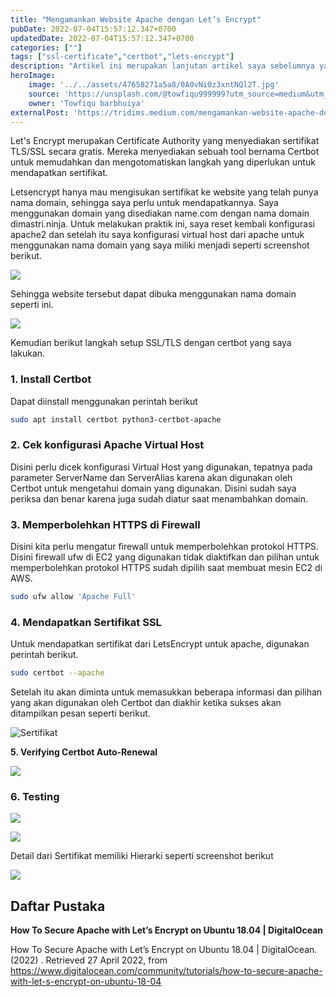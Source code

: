 ```yaml
---
title: "Mengamankan Website Apache dengan Let’s Encrypt"
pubDate: 2022-07-04T15:57:12.347+0700
updatedDate: 2022-07-04T15:57:12.347+0700
categories: [""]
tags: ["ssl-certificate","certbot","lets-encrypt"]
description: "Artikel ini merupakan lanjutan artikel saya sebelumnya yang membahas langkah untuk self sign sertifikat ssl."
heroImage: 
    image: '../../assets/47658271a5a8/0A0vNi0z3xntNQl2T.jpg'
    source: 'https://unsplash.com/@towfiqu999999?utm_source=medium&utm_medium=referral'
    owner: 'Towfiqu barbhuiya'
externalPost: 'https://tridims.medium.com/mengamankan-website-apache-dengan-lets-encrypt-47658271a5a8'
---
```


Let's Encrypt merupakan Certificate Authority yang menyediakan sertifikat TLS/SSL secara gratis\. Mereka menyediakan sebuah tool bernama Certbot untuk memudahkan dan mengotomatiskan langkah yang diperlukan untuk mendapatkan sertifikat\.

Letsencrypt hanya mau mengisukan sertifikat ke website yang telah punya nama domain, sehingga saya perlu untuk mendapatkannya\. Saya menggunakan domain yang disediakan name\.com dengan nama domain dimastri\.ninja\. Untuk melakukan praktik ini, saya reset kembali konfigurasi apache2 dan setelah itu saya konfigurasi virtual host dari apache untuk menggunakan nama domain yang saya miliki menjadi seperti screenshot berikut\.


![](../../assets/47658271a5a8/0QTInsSJdKwfNY8U.png)


Sehingga website tersebut dapat dibuka menggunakan nama domain seperti ini\.


![](../../assets/47658271a5a8/0LXfLk2dByNd6SiS_.png)


Kemudian berikut langkah setup SSL/TLS dengan certbot yang saya lakukan\.

### **1\. Install Certbot**

Dapat diinstall menggunakan perintah berikut

```bash
sudo apt install certbot python3-certbot-apache
```

### **2\. Cek konfigurasi Apache Virtual Host**

Disini perlu dicek konfigurasi Virtual Host yang digunakan, tepatnya pada parameter ServerName dan ServerAlias karena akan digunakan oleh Certbot untuk mengetahui domain yang digunakan\. Disini sudah saya periksa dan benar karena juga sudah diatur saat menambahkan domain\.

### **3\. Memperbolehkan HTTPS di Firewall**

Disini kita perlu mengatur firewall untuk memperbolehkan protokol HTTPS\. Disini firewall ufw di EC2 yang digunakan tidak diaktifkan dan pilihan untuk memperbolehkan protokol HTTPS sudah dipilih saat membuat mesin EC2 di AWS\.

```bash
sudo ufw allow 'Apache Full'
```

### **4\. Mendapatkan Sertifikat SSL**

Untuk mendapatkan sertifikat dari LetsEncrypt untuk apache, digunakan perintah berikut\.

```bash
sudo certbot --apache
```

Setelah itu akan diminta untuk memasukkan beberapa informasi dan pilihan yang akan digunakan oleh Certbot dan diakhir ketika sukses akan ditampilkan pesan seperti berikut\.


![Sertifikat](../../assets/47658271a5a8/0BXFTojVyRzfs_N4d.png)


**5\. Verifying Certbot Auto\-Renewal**


![](../../assets/47658271a5a8/0BK3FOsbZNyt_Xh0p.png)


### **6\. Testing**


![](../../assets/47658271a5a8/0TTog_e2WqjaKgY7k.png)



![](../../assets/47658271a5a8/0V8AIkiVIH2thV1QW.png)


Detail dari Sertifikat memiliki Hierarki seperti screenshot berikut

![](../../assets/47658271a5a8/0GUoekcXfBH7Xom3c.png)


## **Daftar Pustaka**

**How To Secure Apache with Let’s Encrypt on Ubuntu 18\.04 \| DigitalOcean**

How To Secure Apache with Let’s Encrypt on Ubuntu 18\.04 \| DigitalOcean\. \(2022\) \. Retrieved 27 April 2022, from [https://www\.digitalocean\.com/community/tutorials/how\-to\-secure\-apache\-with\-let\-s\-encrypt\-on\-ubuntu\-18\-04](https://www.digitalocean.com/community/tutorials/how-to-secure-apache-with-let-s-encrypt-on-ubuntu-18-04)